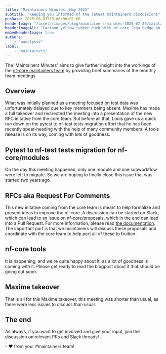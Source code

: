 ```yaml
---
title: "Maintainers Minutes: May 2025"
subtitle: "Keeping you informed of the latest maintainers discussions"
pubDate: 2025-06-03T10:00:00+01:00
headerImage: "/assets/images/blog/maintainers-minutes-2024-07-26/maintainers-wide.png"
headerImageAlt: "Cartoon yellow rubber duck with nf-core logo badge on its body with the nf-core logo."
embedHeaderImage: true
authors:
    - "maxulysse"
label:
    - "maintainers"
---
```



The 'Maintainers Minutes' aims to give further insight into the workings of the [nf-core maintainers team](/governance#maintainers)
by providing brief summaries of the monthly team meetings.

## Overview

What was initially planned as a meeting focused on test data was unfortunately delayed due to key members being absent.
Maxime has made a full takeover and redirected the meeting into a presentation of the new RFC initative from the core team.
But before all that, Louis gave us a quick run down on the pytest to nf-test tests migration effort that he has been recently spear-heading with the help of many community members.
A tools release is on its way, coming with lots of goodness.

## Pytest to nf-test tests migration for nf-core/modules

On the day this meeting happened, only one module and one subworkflow were left to migrate.
So we are hoping to finally close this issue that was started two years ago.

## RFCs aka Request For Comments

This new initative coming from the core team is meant to help formalize and present ideas to improve the nf-core.
A discussion can be started on Slack, which can lead to an issue on nf-core/proposals, which in the end can lead into a Pull Request.
For more information, please read [the documentation](https://nf-co.re/docs/contributing/project_proposals).
The important part is that we maintainers will discuss these proposals and coordinate with the core team to help port all of these to fruition.

## nf-core tools

It is happening, and we're quite happy about it, as a lot of goodness is coming with it.
Please get ready to read the blogpost about it that should be going out soon.

## Maxime takeover

That is all for this Maxime takeover, this meeting was shorter than usual, as there were less issues to discuss than usual.

## The end

As always, if you want to get involved and give your input, join the discussion on relevant PRs and Slack threads!

\- :heart: from your #maintainers team!
